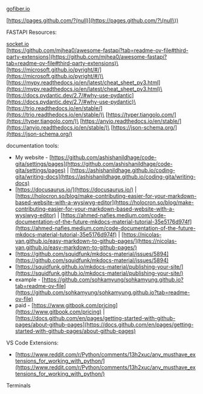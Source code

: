 [gofiber.io](https://gofiber.io/)

[https://pages.github.com/?(null)](https://pages.github.com/?\(null\))

FASTAPI Resources:

[socket.io](https://socket.io/)\
[https://github.com/mjhea0/awesome-fastapi?tab=readme-ov-file#third-party-extensions](https://github.com/mjhea0/awesome-fastapi?tab=readme-ov-file#third-party-extensions)\
[https://microsoft.github.io/pyright/#/](https://microsoft.github.io/pyright/#/)\
[https://mypy.readthedocs.io/en/latest/cheat_sheet_py3.html](https://mypy.readthedocs.io/en/latest/cheat_sheet_py3.html)\
[https://docs.pydantic.dev/2.7/#why-use-pydantic](https://docs.pydantic.dev/2.7/#why-use-pydantic)\
[https://trio.readthedocs.io/en/stable/](https://trio.readthedocs.io/en/stable/)\
[https://typer.tiangolo.com/](https://typer.tiangolo.com/)\
[https://anyio.readthedocs.io/en/stable/](https://anyio.readthedocs.io/en/stable/)\
[https://json-schema.org/](https://json-schema.org/)

documentation tools:

- My website - [https://github.com/ashishanildhage/code-gita/settings/pages](https://github.com/ashishanildhage/code-gita/settings/pages) | [https://ashishanildhage.github.io/coding-gita/writing-docs](https://ashishanildhage.github.io/coding-gita/writing-docs)
- [https://docusaurus.io/](https://docusaurus.io/) | [https://holocron.so/blog/make-contributing-easier-for-your-markdown-based-website-with-a-wysiwyg-editor](https://holocron.so/blog/make-contributing-easier-for-your-markdown-based-website-with-a-wysiwyg-editor) | [https://ahmed-nafies.medium.com/code-documentation-of-the-future-mkdocs-material-tutorial-35e5176d974f](https://ahmed-nafies.medium.com/code-documentation-of-the-future-mkdocs-material-tutorial-35e5176d974f) | [https://nicolas-van.github.io/easy-markdown-to-github-pages/](https://nicolas-van.github.io/easy-markdown-to-github-pages/)
- [https://github.com/squidfunk/mkdocs-material/issues/5894](https://github.com/squidfunk/mkdocs-material/issues/5894)
- [https://squidfunk.github.io/mkdocs-material/publishing-your-site/](https://squidfunk.github.io/mkdocs-material/publishing-your-site/)
- example - [https://github.com/sohkamyung/sohkamyung.github.io?tab=readme-ov-file](https://github.com/sohkamyung/sohkamyung.github.io?tab=readme-ov-file)
- paid - [https://www.gitbook.com/pricing](https://www.gitbook.com/pricing) | [https://docs.github.com/en/pages/getting-started-with-github-pages/about-github-pages](https://docs.github.com/en/pages/getting-started-with-github-pages/about-github-pages)

VS Code Extensions:

- [https://www.reddit.com/r/Python/comments/13h2xuc/any_musthave_extensions_for_working_with_python/](https://www.reddit.com/r/Python/comments/13h2xuc/any_musthave_extensions_for_working_with_python/)

Terminals